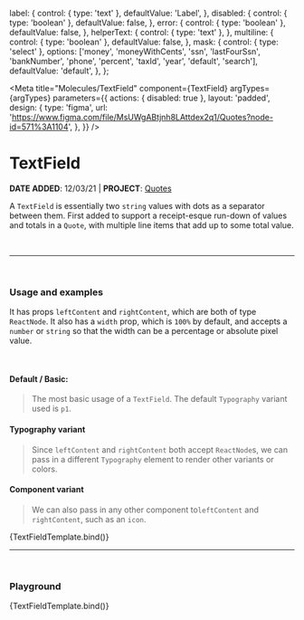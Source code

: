 

  label: {
    control: { type: 'text' },
    defaultValue: 'Label',
  },
  disabled: {
    control: { type: 'boolean' },
    defaultValue: false,
  },
  error: {
    control: { type: 'boolean' },
    defaultValue: false,
  },
  helperText: {
    control: { type: 'text' },
  },
  multiline: {
    control: { type: 'boolean' },
    defaultValue: false,
  },
  mask: {
    control: { type: 'select' },
    options: ['money', 'moneyWithCents', 'ssn', 'lastFourSsn', 'bankNumber', 'phone', 'percent', 'taxId', 'year', 'default', 'search'],
    defaultValue: 'default',
  },
};

<Meta
  title="Molecules/TextField"
  component={TextField}
  argTypes={argTypes}
  parameters={{
    actions: { disabled: true },
    layout: 'padded',
    design: {
      type: 'figma',
      url: 'https://www.figma.com/file/MsUWgABtjnh8LAttdex2q1/Quotes?node-id=571%3A1104',
    },
  }}
/>


# TextField

**DATE ADDED**: 12/03/21 | **PROJECT**: [Quotes](https://www.notion.so/gethearth/Quotes-Bid-Estimate-Tool-c05b0b74bbb9404f8e2cc40dfdec044a)

A `TextField` is essentially two `string` values with dots as a separator between them.
First added to support a receipt-esque run-down of values and totals in a `Quote`, with multiple line items that
add up to some total value.

<br />

---

<br />

### Usage and examples

It has props `leftContent` and `rightContent`, which are both of type `ReactNode`. It also has a
`width` prop, which is `100%` by default, and accepts a `number` or `string` so that the width can be
a percentage or absolute pixel value.

<br />

#### Default / Basic:

> The most basic usage of a `TextField`. The default `Typography` variant used is `p1`.
<!-- 
<Canvas>
  <Story
    name="Basic"
    component={TextField}
    args={{ leftContent: 'Discount', rightContent: '-$10.00' }}
  >
    {TextFieldTemplate.bind()}
  </Story>
</Canvas> -->

#### Typography variant

> Since `leftContent` and `rightContent` both accept `ReactNode`s, we can pass in a different
> `Typography` element to render other variants or colors.
<!-- 
<Canvas>
  <Story
    name="Typography variant"
    args={{
      leftContent: (
        <Typography variant="h2" weight="semibold">
          Total
        </Typography>
      ),
      rightContent: (
        <Typography variant="h2" weight="semibold" color="success500">
          1,714.0
        </Typography>
      ),
    }}
  >
    {TextFieldTemplate.bind()}
  </Story>
</Canvas> -->

#### Component variant

> We can also pass in any other component to`leftContent` and `rightContent`, such as an `icon`.

<Canvas>
  <Story
    name="Component variant"
    args={{
    }}
  >
    {TextFieldTemplate.bind()}
  </Story>
</Canvas>

---

<br />

### Playground

<Canvas>
  <Story name="Playground">{TextFieldTemplate.bind()}</Story>
</Canvas>

<ArgsTable of={TextField} story="Playground" />
